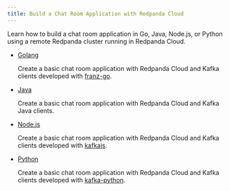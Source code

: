 ```yaml
---
title: Build a Chat Room Application with Redpanda Cloud
---
```


<head>
    <meta name="title" content="Build a Chat Room Application with Redpanda Cloud | Redpanda Docs"/>
    <meta name="description" content="Learn how to build a chat room application in Go, Java, Node.js, or Python using a remote Redpanda cluster running in Redpanda Cloud."/>
    <link rel="canonical" href="https://docs.redpanda.com/docs/develop/chat-room-cloud/" />
</head>

Learn how to build a chat room application in Go, Java, Node.js, or Python using a remote Redpanda cluster running in Redpanda Cloud.

- [Golang](../guide-go-cloud)

  Create a basic chat room application with Redpanda Cloud and Kafka clients developed with [franz-go](https://github.com/twmb/franz-go).

- [Java](../guide-java-cloud)

  Create a basic chat room application with Redpanda Cloud and Kafka Java clients.

- [Node.js](../guide-nodejs-cloud)

  Create a basic chat room application with Redpanda Cloud and Kafka clients developed with [kafkajs](https://kafka.js.org/).

- [Python](../guide-python-cloud)

  Create a basic chat room application with Redpanda Cloud and Kafka clients developed with [kafka-python](https://kafka-python.readthedocs.io/en/master/).